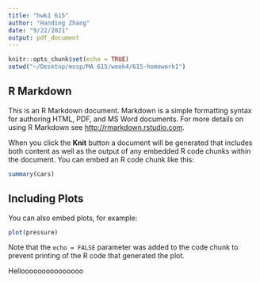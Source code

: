 ```yaml
---
title: "hwk1 615"
author: "Handing Zhang"
date: "9/22/2021"
output: pdf_document
---
```


```r
knitr::opts_chunk$set(echo = TRUE)
setwd("~/Desktop/mssp/MA 615/week4/615-homework1")
```

## R Markdown

This is an R Markdown document. Markdown is a simple formatting syntax for authoring HTML, PDF, and MS Word documents. For more details on using R Markdown see <http://rmarkdown.rstudio.com>.

When you click the **Knit** button a document will be generated that includes both content as well as the output of any embedded R code chunks within the document. You can embed an R code chunk like this:

```r
summary(cars)
```

## Including Plots

You can also embed plots, for example:

```r
plot(pressure)
```

Note that the `echo = FALSE` parameter was added to the code chunk to prevent printing of the R code that generated the plot.




Hellooooooooooooooo



